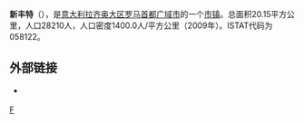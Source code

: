 {{Infobox Italian comune
| name                = 新丰特
| official_name       = 
| native_name         = Fonte Nuova
| image_skyline       = Tor Lupara.JPG
| imagesize           =
| image_alt           =
| image_caption       = 全景图
| image_shield        =
| shield_alt          =
| image_map           =
| map_alt             =
| map_caption         =
| pushpin_label_position =
| pushpin_map_alt     =
| latd  =  |latm  =   |lats  =  |latNS  = N
| longd =  |longm =  |longs =   |longEW = E
| coordinates_type    = type:city(278)_region:IT
| coordinates_display = title
| coordinates_footnotes =
| region              = [[拉齐奥大区|拉齐奥大区]]
| province            = [[罗马首都广域市|罗马首都广域市]]
| frazioni            =
| mayor_party         =
| mayor               = 
| area_footnotes      =
| area_total_km2      = 20.15
| population_footnotes =
| population_total    = 28210
| population_as_of    = 2009
| pop_density_footnotes =
| elevation_footnotes =
| elevation_m         = 
| twin1               =
| twin1_country       =
| saint               =
| day                 =
| postal_code         =13
| area_code           = 
| website             = 
| footnotes           = }}

'''新丰特'''（{{lang-it|Fonte Nuova}}），是[[意大利|意大利]][[拉齐奥大区|拉齐奥大区]][[罗马首都广域市|罗马首都广域市]]的一个[[市镇_(意大利)|市镇]]。总面积20.15平方公里，人口28210人，人口密度1400.0人/平方公里（2009年）。ISTAT代码为058122。

==外部链接==
* {{Official site|https://www.fonte-nuova.it/}} {{it}}

{{羅馬首都廣域市市鎮}}
{{Italy-geo-stub}}

[[Category:罗马首都广域市市镇|F]]